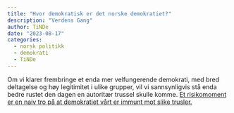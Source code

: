 ```yaml
---
title: "Hvor demokratisk er det norske demokratiet?"
description: "Verdens Gang"
author: TiNDe
date: "2023-08-17"
categories:
  - norsk politikk
  - demokrati
  - TiNDe
---
```


Om vi klarer frembringe et enda mer velfungerende demokrati, med bred deltagelse og høy legitimitet i ulike grupper, vil vi sannsynligvis stå enda bedre rustet den dagen en autoritær trussel skulle komme. [Et risikomoment er en naiv tro på at demokratiet vårt er immunt mot slike trusler.](https://www.vg.no/nyheter/i/onQpQg/hvor-demokratisk-er-det-norske-demokratiet)

